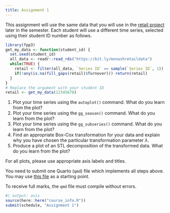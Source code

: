 ```yaml
---
title: Assignment 1
---
```


This assignment will use the same data that you will use in the [retail project](Project.qmd) later in the semester. Each student will use a different time series, selected using their student ID number as follows.

```r
library(fpp3)
get_my_data <- function(student_id) {
  set.seed(student_id)
  all_data <- readr::read_rds("https://bit.ly/monashretaildata")
  while(TRUE) {
    retail <- filter(all_data, `Series ID` == sample(`Series ID`, 1))
    if(!any(is.na(fill_gaps(retail)$Turnover))) return(retail)
  }
}
# Replace the argument with your student ID
retail <- get_my_data(12345678)
```

  1. Plot your time series using the `autoplot()` command. What do you learn from the plot?
  2. Plot your time series using the `gg_season()` command. What do you learn from the plot?
  3. Plot your time series using the `gg_subseries()` command. What do you learn from the plot?
  4. Find an appropriate Box-Cox transformation for your data and explain why you have chosen the particular transformation parameter $\lambda$.
  5. Produce a plot of an STL decomposition of the transformed data. What do you learn from the plot?

For all plots, please use appropriate axis labels and titles.

You need to submit one Quarto (`qmd`) file which implements all steps above. You may use <a href="https://af.numbat.space/assignments/Assignment_template.qmd">this file</a> as a starting point.

To receive full marks, the `qmd` file must compile without errors.

```r
#| output: asis
source(here::here("course_info.R"))
submit(schedule, "Assignment 1")
```
